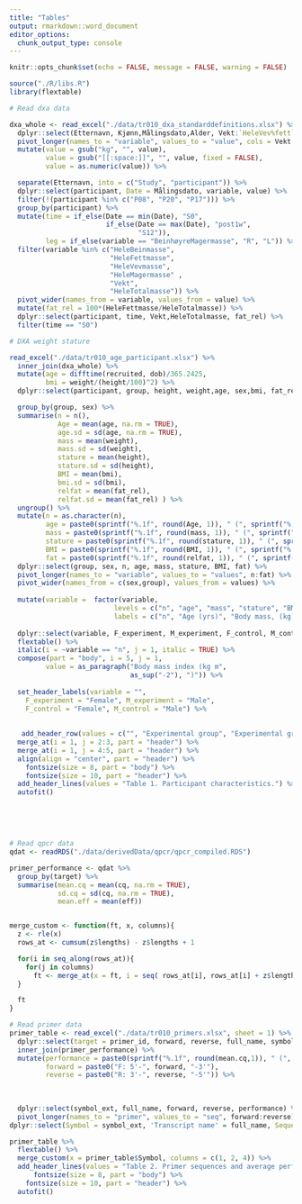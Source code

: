```yaml
---
title: "Tables"
output: rmarkdown::word_document
editor_options: 
  chunk_output_type: console
---
```


```r
knitr::opts_chunk$set(echo = FALSE, message = FALSE, warning = FALSE)

source("./R/libs.R")
library(flextable)

```



```r

# Read dxa data

dxa_whole <- read_excel("./data/tr010_dxa_standarddefinitions.xlsx") %>%
  dplyr::select(Etternavn, Kjønn,Målingsdato,Alder, Vekt:`HeleVev%fett`) %>%
  pivot_longer(names_to = "variable", values_to = "value", cols = Vekt:`HeleVev%fett`) %>%
  mutate(value = gsub("kg", "", value), 
         value = gsub("[[:space:]]", "", value, fixed = FALSE), 
         value = as.numeric(value)) %>%

  separate(Etternavn, into = c("Study", "participant")) %>%
  dplyr::select(participant, Date = Målingsdato, variable, value) %>%
  filter(!(participant %in% c("P08", "P20", "P17"))) %>%
  group_by(participant) %>%
  mutate(time = if_else(Date == min(Date), "S0", 
                        if_else(Date == max(Date), "post1w", 
                                "S12")), 
         leg = if_else(variable == "BeinhøyreMagermasse", "R", "L")) %>%
  filter(variable %in% c("HeleBeinmasse", 
                         "HeleFettmasse", 
                         "HeleVevmasse", 
                         "HeleMagermasse" ,
                         "Vekt", 
                         "HeleTotalmasse")) %>%
  pivot_wider(names_from = variable, values_from = value) %>%
  mutate(fat_rel = 100*(HeleFettmasse/HeleTotalmasse)) %>%
  dplyr::select(participant, time, Vekt,HeleTotalmasse, fat_rel) %>%
  filter(time == "S0") 

# DXA weight stature

read_excel("./data/tr010_age_participant.xlsx") %>%
  inner_join(dxa_whole) %>%
  mutate(age = difftime(recruited, dob)/365.2425, 
         bmi = weight/(height/100)^2) %>%
  dplyr::select(participant, group, height, weight,age, sex,bmi, fat_rel) %>%

  group_by(group, sex) %>%
  summarise(n = n(), 
            Age = mean(age, na.rm = TRUE), 
            age.sd = sd(age, na.rm = TRUE),
            mass = mean(weight), 
            mass.sd = sd(weight),
            stature = mean(height),
            stature.sd = sd(height), 
            BMI = mean(bmi), 
            bmi.sd = sd(bmi), 
            relfat = mean(fat_rel), 
            relfat.sd = mean(fat_rel) ) %>%
  ungroup() %>%
  mutate(n = as.character(n), 
         age = paste0(sprintf("%.1f", round(Age, 1)), " (", sprintf("%.1f", round(age.sd, 1)), ")"),
         mass = paste0(sprintf("%.1f", round(mass, 1)), " (", sprintf("%.1f", round(mass.sd, 1)), ")"),
         stature = paste0(sprintf("%.1f", round(stature, 1)), " (", sprintf("%.1f", round(stature.sd, 1)), ")"),
         BMI = paste0(sprintf("%.1f", round(BMI, 1)), " (", sprintf("%.1f", round(bmi.sd, 1)), ")"),
         fat = paste0(sprintf("%.1f", round(relfat, 1)), " (", sprintf("%.1f", round(relfat.sd, 1)), ")"))%>%
  dplyr::select(group, sex, n, age, mass, stature, BMI, fat) %>%
  pivot_longer(names_to = "variable", values_to = "values", n:fat) %>%
  pivot_wider(names_from = c(sex,group), values_from = values) %>%
  
  mutate(variable =  factor(variable,
                          levels = c("n", "age", "mass", "stature", "BMI", "fat"), 
                          labels = c("n", "Age (yrs)", "Body mass, (kg)", "Stature (cm)", "Body mass index (kg/m<sup>2</sup>)", "Body fat (%)"))) %>%
  
  dplyr::select(variable, F_experiment, M_experiment, F_control, M_control) %>%
  flextable() %>% 
  italic(i = ~variable == "n", j = 1, italic = TRUE) %>%
  compose(part = "body", i = 5, j = 1,
         value = as_paragraph("Body mass index (kg m",
                              as_sup("-2"), ")")) %>%
  
  set_header_labels(variable = "",
    F_experiment = "Female", M_experiment = "Male",
    F_control = "Female", M_control = "Male") %>%
  
  
   add_header_row(values = c("", "Experimental group", "Experimental group", "Control group", "Control group"), top = TRUE) %>%
  merge_at(i = 1, j = 2:3, part = "header") %>%
  merge_at(i = 1, j = 4:5, part = "header") %>%
  align(align = "center", part = "header") %>%
    fontsize(size = 8, part = "body") %>%
    fontsize(size = 10, part = "header") %>%
  add_header_lines(values = "Table 1. Participant characteristics.") %>%
  autofit()



```



<br>
<br>



```r

# Read qpcr data
qdat <- readRDS("./data/derivedData/qpcr/qpcr_compiled.RDS")

primer_performance <- qdat %>%
  group_by(target) %>%
  summarise(mean.cq = mean(cq, na.rm = TRUE), 
            sd.cq = sd(cq, na.rm = TRUE), 
            mean.eff = mean(eff)) 


merge_custom <- function(ft, x, columns){
  z <- rle(x)
  rows_at <- cumsum(z$lengths) - z$lengths + 1

  for(i in seq_along(rows_at)){
    for(j in columns)
      ft <- merge_at(x = ft, i = seq( rows_at[i], rows_at[i] + z$lengths[i] - 1), j = j)
  }

  ft
}

# Read primer data 
primer_table <- read_excel("./data/tr010_primers.xlsx", sheet = 1) %>%
  dplyr::select(target = primer_id, forward, reverse, full_name, symbol_ext) %>%
  inner_join(primer_performance) %>%
  mutate(performance = paste0(sprintf("%.1f", round(mean.cq,1)), " (", sprintf("%.1f",        round(sd.cq,1)), "), E = ", sprintf("%.2f", round(mean.eff,2))), 
         forward = paste0("F: 5'-", forward, "-3'"), 
         reverse = paste0("R: 3'-", reverse, "-5'")) %>% 
  
  
  
  dplyr::select(symbol_ext, full_name, forward, reverse, performance) %>%
  pivot_longer(names_to = "primer", values_to = "seq", forward:reverse) %>%
dplyr::select(Symbol = symbol_ext, 'Transcript name' = full_name, Sequence = seq, 'Mean Cq (SD) and efficiency' = performance) 

primer_table %>%
  flextable() %>%
  merge_custom(x = primer_table$Symbol, columns = c(1, 2, 4)) %>%
  add_header_lines(values = "Table 2. Primer sequences and average performance.") %>%
      fontsize(size = 8, part = "body") %>%
    fontsize(size = 10, part = "header") %>%
  autofit()



```




